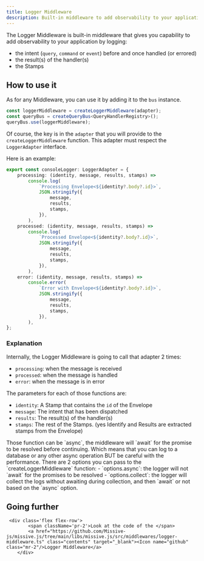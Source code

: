 ```yaml
---
title: Logger Middleware
description: Built-in middleware to add observability to your application by logging in the backend of your choice.
---
```




The Logger Middleware is built-in middleware that gives you capability to add observability to your application by logging:
- the intent (`query`, `command` or `event`) before and once handled (or errored)
- the result(s) of the handler(s)
- the Stamps

## How to use it

As for any Middleware, you can use it by adding it to the `bus` instance.

```typescript
const loggerMiddleware = createLoggerMiddleware(adapter);
const queryBus = createQueryBus<QueryHandlerRegistry>();
queryBus.use(loggerMiddleware);
```

Of course, the key is in the `adapter` that you will provide to the `createLoggerMiddleware` function. 
This adapter must respect the `LoggerAdapter` interface.

Here is an example: 

```typescript
export const consoleLogger: LoggerAdapter = {
    processing: (identity, message, results, stamps) =>
        console.log(
            `Processing Envelope<${identity?.body?.id}>`,
            JSON.stringify({
                message,
                results,
                stamps,
            }),
        ),
    processed: (identity, message, results, stamps) =>
        console.log(
            `Processed Envelope<${identity?.body?.id}>`,
            JSON.stringify({
                message,
                results,
                stamps,
            }),
        ),
    error: (identity, message, results, stamps) =>
        console.error(
            `Error with Envelope<${identity?.body?.id}>`,
            JSON.stringify({
                message,
                results,
                stamps,
            }),
        ),
};
```

### Explanation

Internally, the Logger Middleware is going to call that adapter 2 times:
- `processing`: when the message is received
- `processed`: when the message is handled
- `error`: when the message is in error

The parameters for each of those functions are:
- `identity`: A Stamp that contains the `id` of the Envelope
- `message`: The intent that has been dispatched
- `results`: The result(s) of the handler(s)
- `stamps`: The rest of the Stamps. (yes Identify and Results are extracted stamps from the Envelope)

<Aside title="Gotcha!" type="caution">
Those function can be `async`, the middleware will `await` for the promise to be resolved before continuing.
Which means that you can log to a database or any other async operation BUT be careful with the performance.
There are 2 options you can pass to the `createLoggerMiddleware` function:
- `options.async`: the logger will not `await` for the promises to be resolved
- `options.collect`: the logger will collect the logs without awaiting during collection, and then `await` or not based on the `async` option.
</Aside>

## Going further

     <div class='flex flex-row'>
            <span className='pr-2'>Look at the code of the </span>
            <a href="https://github.com/Missive-js/missive.js/tree/main/libs/missive.js/src/middlewares/logger-middleware.ts" class="contents" target="_blank"><Icon name="github" class="mr-2"/>Logger Middleware</a>
        </div>
